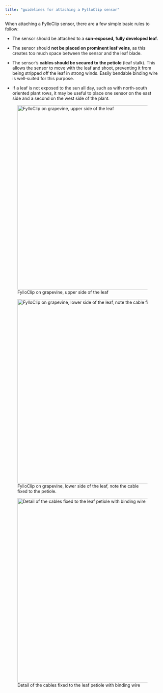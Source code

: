```yaml
---
title: "guidelines for attaching a FylloClip sensor"
---
```


When attaching a FylloClip sensor, there are a few simple basic rules to follow:

-   The sensor should be attached to a **sun-exposed, fully developed leaf**.

-   The sensor should **not be placed on prominent leaf veins**, as this creates too much space between the sensor and the leaf blade.

-   The sensor's **cables should be secured to the petiole** (leaf stalk). This allows the sensor to move with the leaf and shoot, preventing it from being stripped off the leaf in strong winds. Easily bendable binding wire is well-suited for this purpose.

-   If a leaf is not exposed to the sun all day, such as with north-south oriented plant rows, it may be useful to place one sensor on the east side and a second on the west side of the plant.

![FylloClip on grapevine, upper side of the leaf](images/grapevine_front.JPG){width="600"}

![FylloClip on grapevine, lower side of the leaf, note the cable fixed to the petiole.](images/grapevine_back.JPG){width="600"}

![Detail of the cables fixed to the leaf petiole with binding wire](images/cable_fixing.JPG){width="600"}
